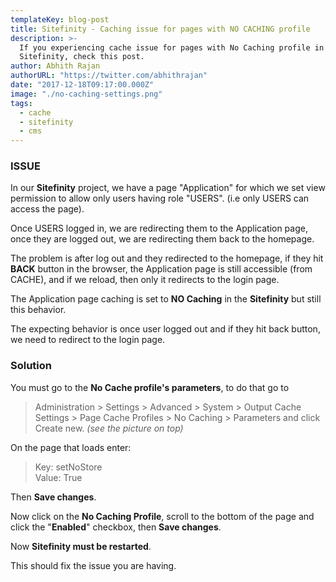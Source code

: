 ```yaml
---
templateKey: blog-post
title: Sitefinity - Caching issue for pages with NO CACHING profile
description: >-
  If you experiencing cache issue for pages with No Caching profile in
  Sitefinity, check this post.
author: Abhith Rajan
authorURL: "https://twitter.com/abhithrajan"
date: "2017-12-18T09:17:00.000Z"
image: "./no-caching-settings.png"
tags:
  - cache
  - sitefinity
  - cms
---
```


### ISSUE

In our **Sitefinity** project, we have a page "Application" for which we set view permission to allow only users having role "USERS". (i.e only USERS can access the page).

Once USERS logged in, we are redirecting them to the Application page, once they are logged out, we are redirecting them back to the homepage.

The problem is after log out and they redirected to the homepage, if they hit **BACK** button in the browser, the Application page is still accessible (from CACHE), and if we reload, then only it redirects to the login page.

The Application page caching is set to **NO Caching** in the **Sitefinity** but still this behavior.

The expecting behavior is once user logged out and if they hit back button, we need to redirect to the login page.

### Solution

You must go to the **No Cache profile's parameters**, to do that go to

> Administration > Settings > Advanced > System > Output Cache Settings > Page Cache Profiles > No Caching > Parameters and click Create new.
> _(see the picture on top)_

On the page that loads enter:

> Key: setNoStore  
> Value: True

Then **Save changes**.

Now click on the **No Caching Profile**, scroll to the bottom of the page and click the "**Enabled**" checkbox, then **Save changes**.

Now **Sitefinity must be restarted**.

This should fix the issue you are having.
